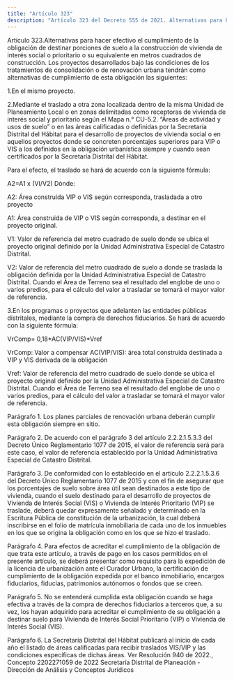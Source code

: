 ```yaml
---
title: "Artículo 323"
description: "Artículo 323 del Decreto 555 de 2021. Alternativas para hacer efectivo el cumplimiento de la obligación de destinar porciones de suelo ..."
---
```


Artículo 323.Alternativas para hacer efectivo el cumplimiento de la obligación de destinar porciones de suelo a la construcción de vivienda de interés social o prioritario o su equivalente en metros cuadrados de construcción. Los proyectos desarrollados bajo las condiciones de los tratamientos de consolidación o de renovación urbana tendrán como alternativas de cumplimiento de esta obligación las siguientes:
 
1.En el mismo proyecto.
 
2.Mediante el traslado a otra zona localizada dentro de la misma Unidad de Planeamiento Local o en zonas delimitadas como receptoras de vivienda de interés social y prioritario según el Mapa n.° CU-5.2. “Áreas de actividad y usos de suelo” o en las áreas calificadas o definidas por la Secretaría Distrital del Hábitat para el desarrollo de proyectos de vivienda social o en aquellos proyectos donde se concreten porcentajes superiores para VIP o VIS a los definidos en la obligación urbanística siempre y cuando sean certificados por la Secretaría Distrital del Hábitat.
 
Para el efecto, el traslado se hará de acuerdo con la siguiente fórmula:
 
A2=A1 x (VI/V2) Dónde:
 
A2: Área construida VIP o VIS según corresponda, trasladada a otro proyecto
 
A1: Área construida de VIP o VIS según corresponda, a destinar en el proyecto original.
 
V1: Valor de referencia del metro cuadrado de suelo donde se ubica el proyecto original definido por la Unidad Administrativa Especial de Catastro Distrital.
 
V2: Valor de referencia del metro cuadrado de suelo a donde se traslada la obligación definida por la Unidad Administrativa Especial de Catastro Distrital. Cuando el Área de Terreno sea el resultado del englobe de uno o varios predios, para el cálculo del valor a trasladar se tomará el mayor valor de referencia.
 
3.En los programas o proyectos que adelanten las entidades públicas distritales, mediante la compra de derechos fiduciarios. Se hará de acuerdo con la siguiente fórmula:
 
VrComp= 0,18*AC(VIP/VIS)*Vref
 
VrComp: Valor a compensar
AC(VIP/VIS): área total construida destinada a VIP y VIS derivada de la obligación
 
Vref: Valor de referencia del metro cuadrado de suelo donde se ubica el proyecto original definido por la Unidad Administrativa Especial de Catastro Distrital. Cuando el Área de Terreno sea el resultado del englobe de uno o varios predios, para el cálculo del valor a trasladar se tomará el mayor valor de referencia.
 
Parágrafo 1. Los planes parciales de renovación urbana deberán cumplir esta obligación siempre en sitio.
 
Parágrafo 2. De acuerdo con el parágrafo 3 del artículo 2.2.2.1.5.3.3 del Decreto Único Reglamentario 1077 de 2015, el valor de referencia será para este caso, el valor de referencia establecido por la Unidad Administrativa Especial de Catastro Distrital.
 
Parágrafo 3. De conformidad con lo establecido en el artículo 2.2.2.1.5.3.6 del Decreto Único Reglamentario 1077 de 2015 y con el fin de asegurar que los porcentajes de suelo sobre área útil sean destinados a este tipo de vivienda, cuando el suelo destinado para el desarrollo de proyectos de Vivienda de Interés Social (VIS) o Vivienda de Interés Prioritario (VIP) se traslade, deberá quedar expresamente señalado y determinado en la Escritura Pública de constitución de la urbanización, la cual deberá inscribirse en el folio de matrícula inmobiliaria de cada uno de los inmuebles en los que se origina la obligación como en los que se hizo el traslado.
 
Parágrafo 4. Para efectos de acreditar el cumplimiento de la obligación de que trata este artículo, a través de pago en los casos permitidos en el presente artículo, se deberá presentar como requisito para la expedición de la licencia de urbanización ante el Curador Urbano, la certificación de cumplimiento de la obligación expedida por el banco inmobiliario, encargos fiduciarios, fiducias, patrimonios autónomos o fondos que se creen.
 
Parágrafo 5. No se entenderá cumplida esta obligación cuando se haga efectiva a través de la compra de derechos fiduciarios a terceros que, a su vez, los hayan adquirido para acreditar el cumplimiento de su obligación a destinar suelo para Vivienda de Interés Social Prioritario (VIP) o Vivienda de Interés Social (VIS).
 
Parágrafo 6. La Secretaría Distrital del Hábitat publicará al inicio de cada año el listado de áreas calificadas para recibir traslados VIS/VIP y las condiciones específicas de dichas áreas.
Ver Resolución 940 de 2022., Concepto 2202271059 de 2022 Secretaría Distrital de Planeación - Dirección de Análisis y Conceptos Jurídicos